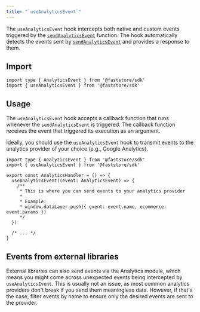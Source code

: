 ```yaml
---
title: "`useAnalyticsEvent`"
---
```


The `useAnalyticsEvent` hook intercepts both native and custom events triggered by the [`sendAnalyticsEvent`](/LINK) function. The hook automatically detects the events sent by [`sendAnalyticsEvent`](/LINK) and provides a response to them.

## Import

```tsx
import type { AnalyticsEvent } from '@faststore/sdk'
import { useAnalyticsEvent } from '@faststore/sdk'
```

## Usage

The `useAnalyticsEvent` hook accepts a callback function that runs whenever the `sendAnalyticsEvent` is triggered. The callback function receives the event that triggered its execution as an argument.

Ideally, you should use the `useAnalyticsEvent` hook to transmit events to the analytics provider of your choice (e.g., Google Analytics).

```tsx
import type { AnalyticsEvent } from '@faststore/sdk'
import { useAnalyticsEvent } from '@faststore/sdk'

export const AnalyticsHandler = () => {
  useAnalyticsEvent((event: AnalyticsEvent) => {
    /**
     * This is where you can send events to your analytics provider
     *
     * Example:
     * window.dataLayer.push({ event: event.name, ecommerce: event.params })
     */
  })

  /* ... */
}
```

## Events from external libraries

External libraries can also send events via the Analytics module, which means you might come across unexpected events being intercepted by `useAnalyticsEvent`. This is usually not an issue, as most common analytics providers don't break if you send them meaningless data. However, if that's the case, filter events by name to ensure only the desired events are sent to the provider.
